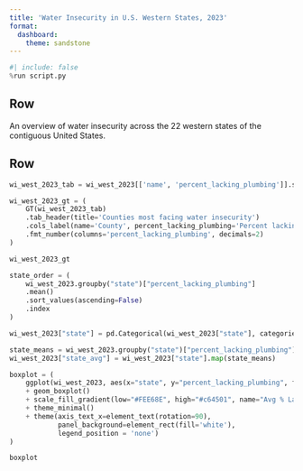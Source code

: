 ```yaml
---
title: 'Water Insecurity in U.S. Western States, 2023'
format:
  dashboard:
    theme: sandstone
---
```


```python
#| include: false
%run script.py
```

## Row

An overview of water insecurity across the 22 western states of the contiguous United States.

## Row

```python
wi_west_2023_tab = wi_west_2023[['name', 'percent_lacking_plumbing']].sort_values('percent_lacking_plumbing', ascending=False).head(8)

wi_west_2023_gt = (
    GT(wi_west_2023_tab)
    .tab_header(title='Counties most facing water insecurity')
    .cols_label(name='County', percent_lacking_plumbing='Percent lacking plumbing')
    .fmt_number(columns='percent_lacking_plumbing', decimals=2)
)

wi_west_2023_gt
```

```python
state_order = (
    wi_west_2023.groupby("state")["percent_lacking_plumbing"]
    .mean()
    .sort_values(ascending=False)
    .index
)

wi_west_2023["state"] = pd.Categorical(wi_west_2023["state"], categories=state_order, ordered=True)

state_means = wi_west_2023.groupby("state")["percent_lacking_plumbing"].mean()
wi_west_2023["state_avg"] = wi_west_2023["state"].map(state_means)

boxplot = (
    ggplot(wi_west_2023, aes(x="state", y="percent_lacking_plumbing", fill="state_avg"))
    + geom_boxplot()
    + scale_fill_gradient(low="#FEE68E", high="#c64501", name="Avg % Lacking Plumbing")
    + theme_minimal()
    + theme(axis_text_x=element_text(rotation=90),
            panel_background=element_rect(fill='white'),
            legend_position = 'none')
)

boxplot
```